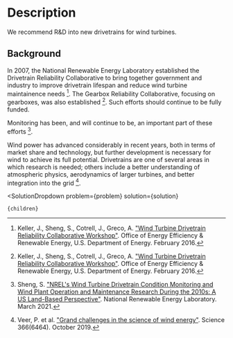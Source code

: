 

# Description

We recommend R&D into new drivetrains for wind turbines. 

## Background

In 2007, the National Renewable Energy Laboratory established the Drivetrain Reliability Collaborative to bring together government and industry to improve drivetrain lifespan and reduce wind turbine maintainence needs [^"25"]. The Gearbox Reliability Collaborative, focusing on gearboxes, was also established [^"25"]. Such efforts should continue to be fully funded.

Monitoring has been, and will continue to be, an important part of these efforts [^"46"].

Wind power has advanced considerably in recent years, both in terms of market share and technology, but further development is necessary for wind to achieve its full potential. Drivetrains are one of several areas in which research is needed; others include a better understanding of atmospheric physics, aerodynamics of larger turbines, and better integration into the grid [^"54"].

[^"25"]: Keller, J., Sheng, S., Cotrell, J., Greco, A. ["Wind Turbine Drivetrain Reliability Collaborative Workshop"](https://www.nrel.gov/docs/fy16osti/66593.pdf). Office of Energy Efficiency & Renewable Energy, U.S. Department of Energy. February 2016.

[^"46"]: Sheng, S. ["NREL's Wind Turbine Drivetrain Condition Monitoring and Wind Plant Operation and Maintenance Research During the 2010s: A US Land-Based Perspective"](https://www.osti.gov/pages/biblio/1774831). National Renewable Energy Laboratory. March 2021.

[^"54"]: Veer, P. et al. ["Grand challenges in the science of wind energy"](https://www.science.org/doi/10.1126/science.aau2027). Science 366(6464). October 2019.

  <SolutionDropdown 
    problem={problem} 
    solution={solution}
  >
    {children}
  </SolutionDropdown>